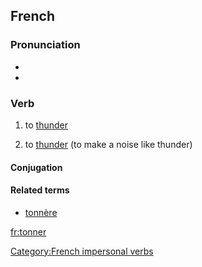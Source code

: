 ==French==

===Pronunciation===
* {{IPA|/tɔ.ne/|lang=fr}}
* {{audio|Fr-tonner.ogg|tonner}}

===Verb===
{{infl|fr|verb}}

# {{context|meteorology|impersonal|lang=fr}} to [[thunder]]
# to [[thunder]] (to make a noise like thunder)

====Conjugation====
{{fr-conj-er|tonn|avoir}}

====Related terms====
* [[tonnère]]

[[Category:French impersonal verbs]]
[[fr:tonner]]